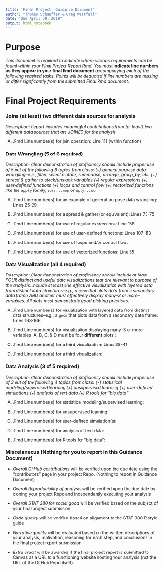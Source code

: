 ```yaml
---
title: 'Final Project: Guidance Document'
author: "Thomas Schaeffer & Greg Westfall"
date: "Due April 30, 2019"
output: html_notebook
---
```


# Purpose

*This document is required to indicate where various requirements can be found within your Final Project Report Rmd.  You must* **indicate line numbers as they appear in your final Rmd document** *accompanying each of the following required tasks. Points will be deducted if line numbers are missing or differ signficantly from the submitted Final Rmd document.*  


# Final Project Requirements

### Joins (at least) two different data sources for analysis

*Description: Report includes meaningful contributions from (at least) two different data sources that are JOINED for the analysis*

(A) .Rmd Line number(s) for join operation: 
Line 111 (within function)


### Data Wrangling (5 of 6 required)

*Description: Clear demonstration of proficiency should include proper use of 5 out of the following 6 topics from class: (+) general purpose data wrangling--e.g., filter, select mutate, summarise, arrange, group_by, etc. (+) spread & gather to stack/unstack variables (+) regular expressions (+) user-defined functions (+) loops and control flow (+) vectorized functions like the `apply` family, `purrr::map` or `dplyr::do`*

(A) .Rmd Line number(s) for an example of general purpose data wrangling: 
Lines 25-29

(B) .Rmd Line number(s) for a spread & gather (or equivalent): 
Lines 73-75

(C) .Rmd Line number(s) for use of regular expressions: 
Line 158

(D) .Rmd Line number(s) for use of user-defined functions: 
Lines 107-113

(E) .Rmd Line number(s) for use of loops and/or control flow: 


(F) .Rmd Line number(s) for use of vectorized functions: 
Line 55

### Data Visualization (all 4 required)

*Description: Clear demonstration of proficiency should include at least FOUR distinct and useful data visualizations that are relevant to purpose of the analysis. Include at least one effective visualization with layered data from distinct data structures--e.g., a `geom` that plots data from a secondary data frame AND another must effectively display many--3 or more--variables. All plots must demonstrate good plotting practices.*

(A) .Rmd Line number(s) for visualization with layered data from distinct data structures--e.g., a `geom` that plots data from a secondary data frame: 
Lines 163-166

(B) .Rmd Line number(s) for visualization displaying many--3 or more--variables (A, B, C, & D must be four **different** plots): 


(C) .Rmd Line number(s) for a third visualization: 
Lines 38-41

(D) .Rmd Line number(s) for a third visualization: 




### Data Analysis (3 of 5 required)

*Description: Clear demonstration of proficiency should include proper use of 3 out of the following 4 topics from class: (+) statistical modeling/supervised learning (+) unsupervised learning (+) user-defined simulations (+) analysis of text data (+) R tools for "big data"*

(A) .Rmd Line number(s) for statistical modeling/supervised learning:  


(B) .Rmd Line number(s) for unsupervised learning: 


(C) .Rmd Line number(s) for user-defined simulation(s): 


(D) .Rmd Line number(s) for analysis of text data: 


(E) .Rmd Line number(s) for R tools for "big data": 




### Miscelaneous (Nothing for you to report in this Guidance Document)

- *Overall GitHub contributions* will be verified upon the due date using the "contributors" page in your project Repo.  (Nothing to report in Guidance Document)

- *Overall Reproducibility of analysis* will be verified upon the due date by cloning your project Repo and independently executing your analysis

- *Overall STAT 380 for social good* will be verified based on the subject of your final project submission

- *Code quality* will be verified based on alignment to the STAT 380 R style guide

- *Narrative quality* will be evaluated based on the written descriptions of your analysis, motivation, reasoning for each step, and conclusions in the final project report submission

- *Extra credit* will be awarded if the final project report is submitted to Canvas as a URL to a functioning website hosting your analysis (not the URL of the GitHub Repo itself).

